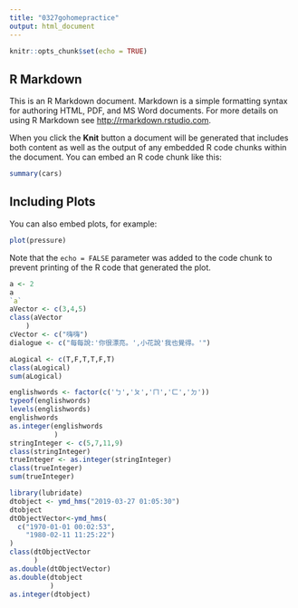 ```yaml
---
title: "0327gohomepractice"
output: html_document
---
```


```r
knitr::opts_chunk$set(echo = TRUE)
```

## R Markdown

This is an R Markdown document. Markdown is a simple formatting syntax for authoring HTML, PDF, and MS Word documents. For more details on using R Markdown see <http://rmarkdown.rstudio.com>.

When you click the **Knit** button a document will be generated that includes both content as well as the output of any embedded R code chunks within the document. You can embed an R code chunk like this:

```r
summary(cars)
```

## Including Plots

You can also embed plots, for example:

```r
plot(pressure)
```

Note that the `echo = FALSE` parameter was added to the code chunk to prevent printing of the R code that generated the plot.


```r
a <- 2
a
`a`
aVector <- c(3,4,5)
class(aVector
    )
cVector <- c("嗨嗨")
dialogue <- c("每每說:'你很漂亮。',小花說'我也覺得。'")
```

```r
aLogical <- c(T,F,T,T,F,T)
class(aLogical)
sum(aLogical)
```
```r
englishwords <- factor(c('ㄅ','ㄆ','ㄇ','ㄈ','ㄉ'))
typeof(englishwords)
levels(englishwords)
englishwords
as.integer(englishwords
           )
stringInteger <- c(5,7,11,9)
class(stringInteger)
trueInteger <- as.integer(stringInteger)
class(trueInteger)
sum(trueInteger)
```
```r
library(lubridate)
dtobject <- ymd_hms("2019-03-27 01:05:30")
dtobject
dtObjectVector<-ymd_hms(
  c("1970-01-01 00:02:53",
    "1980-02-11 11:25:22")
)
class(dtObjectVector
      )
as.double(dtObjectVector)
as.double(dtobject
          )
as.integer(dtobject)

```

